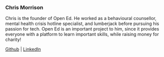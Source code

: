 ### Chris Morrison

Chris is the founder of Open Ed. He worked as a behavioural counsellor, mental health crisis hotline specialist, and lumberjack before pursuing his passion for tech. Open Ed is an important project to him, since it provides everyone with a platform to learn important skills, while raising money for charity!

[Github](https://github.com/chrisnmorrison) | [LinkedIn](https://www.linkedin.com/in/chris-morrison-180072/)
